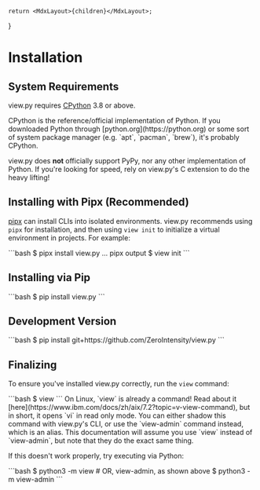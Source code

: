 
    return <MdxLayout>{children}</MdxLayout>;
}

# Installation

## System Requirements

view.py requires [CPython](https://python.org/downloads/) 3.8 or above.

<Admonition level="question" title="What is CPython?">
    CPython is the reference/official implementation of Python. If you downloaded Python through [python.org](https://python.org) or some sort of system package manager (e.g. `apt`, `pacman`, `brew`), it's probably CPython.
</Admonition>

view.py does **not** officially support PyPy, nor any other implementation of Python. If you're looking for speed, rely on view.py's C extension to do the heavy lifting!

## Installing with Pipx (Recommended)

[pipx](https://pipx.pypa.io/stable/) can install CLIs into isolated environments. view.py recommends using `pipx` for installation, and then using `view init` to initialize a virtual environment in projects. For example:

<Codeblock fileName="bash">
```bash
$ pipx install view.py
... pipx output
$ view init
```
</Codeblock>

## Installing via Pip

<Codeblock fileName="bash">
```bash
$ pip install view.py
```
</Codeblock>


## Development Version

<Codeblock fileName="bash">
```bash
$ pip install git+https://github.com/ZeroIntensity/view.py
```
</Codeblock>

## Finalizing

To ensure you've installed view.py correctly, run the `view` command:

<Codeblock fileName="bash">
```bash
$ view
```
</Codeblock>

<Admonition level="danger" title="Linux Problem">
    On Linux, `view` is already a command! Read about it [here](https://www.ibm.com/docs/zh/aix/7.2?topic=v-view-command), but in short, it opens `vi` in read only mode. You can either shadow this command with view.py's CLI, or use the `view-admin` command instead, which is an alias. This documentation will assume you use `view` instead of `view-admin`, but note that they do the exact same thing.
</Admonition>

If this doesn't work properly, try executing via Python:

<Codeblock fileName="bash">
```bash
$ python3 -m view
# OR, view-admin, as shown above
$ python3 -m view-admin
```
</Codeblock>
